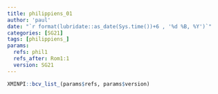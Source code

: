 ```yaml
---
title: philippiens_01
author: 'paul'
date: "`r format(lubridate::as_date(Sys.time())+6 , '%d %B, %Y')`"
categories: [SG21]
tags: [philippiens_]
params:
  refs: phil1
  refs_after: Rom1:1
  version: SG21
---
```


```r
XMINPI::bcv_list_(params$refs, params$version)
```

